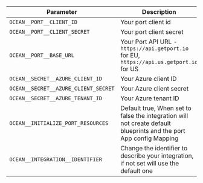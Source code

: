 | Parameter                             | Description                                                                                                        | Required |
| ------------------------------------- | ------------------------------------------------------------------------------------------------------------------ | -------- |
| `OCEAN__PORT__CLIENT_ID`              | Your port client id                                                                                                | ✅       |
| `OCEAN__PORT__CLIENT_SECRET`          | Your port client secret                                                                                            | ✅       |
| `OCEAN__PORT__BASE_URL`               | Your Port API URL - `https://api.getport.io` for EU, `https://api.us.getport.io` for US                            | ✅       |
| `OCEAN__SECRET__AZURE_CLIENT_ID`      | Your Azure client ID                                                                                               | ✅       |
| `OCEAN__SECRET__AZURE_CLIENT_SECRET`  | Your Azure client secret                                                                                           | ✅       |
| `OCEAN__SECRET__AZURE_TENANT_ID`      | Your Azure tenant ID                                                                                               | ✅       |
| `OCEAN__INITIALIZE_PORT_RESOURCES`    | Default true, When set to false the integration will not create default blueprints and the port App config Mapping | ❌       |
| `OCEAN__INTEGRATION__IDENTIFIER`      | Change the identifier to describe your integration, if not set will use the default one                            | ❌       |
